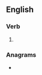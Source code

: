 {{also|latinises|latinisés}}

==English==

===Verb===
{{head|en|verb form}}

# {{en-third-person singular of|Latinise}}

===Anagrams===
* {{l|en|alienists}}